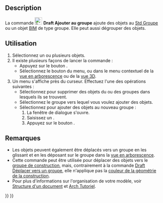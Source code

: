 <languages/>

{{Docnav/fr
|[[Draft_AddToLayer/fr|Ajouter au calque]]
|[[Draft_SelectGroup/fr|Sélection groupée]]
|[[Draft_Workbench/fr|Atelier Draft]]
|IconL=Draft_AddToLayer.svg
|IconR=Draft_AddConstruction.svg
|IconC=Workbench_Draft.svg
}}

{{GuiCommand/fr
|Name=Draft AddToGroup
|Name/fr=Draft Ajouter au groupe
|MenuLocation=Utilitaires → Ajouter à un groupe...
|Workbenches=[[Draft_Workbench/fr|Draft]]
|SeeAlso=[[Std_Group/fr|Std Créer un groupe]], [[Draft_AddNamedGroup/fr|Draft Groupe nommé]], [[Draft_AddConstruction/fr|Draft Ajouter au groupe de construction]], [[Draft_AutoGroup/fr|Draft Grouper automatiquement]]
}}

==Description==

La commande [[Image:Draft_AddToGroup.svg|24px]] '''Draft Ajouter au groupe''' ajoute des objets au [[Std_Group/fr|Std Groupe]] ou un objet [[BIM_Workbench/fr|BIM]] de type groupe. Elle peut aussi dégrouper des objets.

<span id="Usage"></span>
==Utilisation==

# Sélectionnez un ou plusieurs objets.
# Il existe plusieurs façons de lancer la commande :
#* Appuyez sur le bouton {{Button|[[Image:Draft_AddToGroup.svg|16px]] [[Draft_AddToGroup/fr|Ajouter à un groupe...]]}}.
#* Sélectionnez le bouton {{MenuCommand|Utilitaires → [[Image:Draft_AddToGroup.svg|16px]] [[Draft_AddToGroup/fr|Ajouter à un groupe...]]}} du menu, ou dans le menu contextuel de la [[Tree_view/fr|vue en arborescence]] ou de la [[3D_view/fr|vue 3D]].
# Un menu s'affiche près du curseur. Effectuez l'une des opérations suivantes :
#* Sélectionnez {{MenuCommand|Dégrouper}} pour supprimer des objets du ou des groupes dans lesquels ils se trouvent.
#* Sélectionnez le groupe vers lequel vous voulez ajouter des objets.
#* Sélectionnez {{MenuCommand|Ajouter au nouveau groupe...}} pour ajouter des objets au nouveau groupe :
#*# La fenêtre de dialogue {{MenuCommand|Créer un nouveau groupe}} s'ouvre. {{Version/fr|1.1}}
#*# Saisissez un {{MenuCommand|Nom du groupe}}.
#*# Appuyez sur le bouton {{Button|OK}}.

<span id="Notes"></span>
==Remarques==

* Les objets peuvent également être déplacés vers un groupe en les glissant et en les déposant sur le groupe dans la [[Tree_view/fr|vue en arborescence]].
* Cette commande peut être utilisée pour déplacer des objets vers le [[Draft_ToggleConstructionMode/fr|groupe de construction]], mais, contrairement à la commande [[Draft_AddConstruction/fr|Draft Déplacer vers un groupe]], elle n'applique pas la [[Draft_ToggleConstructionMode/fr#Pr.C3.A9f.C3.A9rences|couleur de la géométrie de la construction]].
* Pour plus d'informations sur l'organisation de votre modèle, voir [[Document_structure/fr|Structure d'un document]] et [[Arch_tutorial/fr#Organiser_votre_mod.C3.A8le|Arch Tutoriel]].


{{Docnav/fr
|[[Draft_AddToLayer/fr|Ajouter au calque]]
|[[Draft_SelectGroup/fr|Sélection groupée]]
|[[Draft_Workbench/fr|Atelier Draft]]
|IconL=Draft_AddToLayer.svg
|IconR=Draft_AddConstruction.svg
|IconC=Workbench_Draft.svg
}}

{{Draft Tools navi{{#translation:}}}}
{{Userdocnavi{{#translation:}}}}